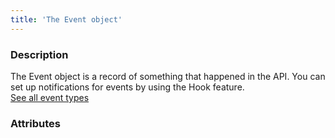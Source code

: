 ```yaml
---
title: 'The Event object'
---
```


  
### Description
The Event object is a record of something that happened in the API. You can set up notifications for events by using the Hook feature.  
<a href="#" class="btn Secondary normal">See all event types</a>  

### Attributes  

<ResourceId />  

<Date />  

<EventType />